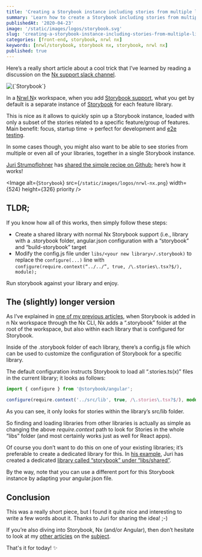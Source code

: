 ```yaml
---
title: 'Creating a Storybook instance including stories from multiple libraries in a Nrwl Nx workspace'
summary: 'Learn how to create a Storybook including stories from multiple libraries in a Nrwl Nx workspace'
publishedAt: '2020-04-23'
image: '/static/images/logos/storybook.svg'
slug: 'creating-a-storybook-instance-including-stories-from-multiple-libraries-in-a-nrwl-nx-workspace'
categories: [front-end, storybook, nrwl nx]
keywords: [nrwl/storybook, storybook nx, storybook, nrwl nx]
published: true
---
```


Here’s a really short article about a cool trick that I’ve learned by reading a discussion on the [Nx support slack channel](https://github.com/nrwl/nx/issues/1739).

<BlogPostCenteredContent>
  <Image
    alt={`Storybook`}
    src={`/static/images/logos/storybook.svg`}
    width={256}
    height={319}
    priority
  />
</BlogPostCenteredContent>

In a [Nrwl N](https://nx.dev/)x workspace, when you add [Storybook support](https://nx.dev/angular/plugins_storybook/overview), what you get by default is a separate instance of [Storybook](https://storybook.js.org/) for each feature library.

This is nice as it allows to quickly spin up a Storybook instance, loaded with only a subset of the stories related to a specific feature/group of features. Main benefit: focus, startup time → perfect for development and [e2e testing](https://www.youtube.com/watch?v=C88th0SbepE).

In some cases though, you might also want to be able to see stories from multiple or even all of your libraries, together in a single Storybook instance.

[Juri Strumpflohner](https://twitter.com/juristr) has [shared the simple recipe on Github](https://github.com/juristr/nx-shared-storybook); here’s how it works!

<Image
  alt={`Storybook`}
  src={`/static/images/logos/nrwl-nx.png`}
  width={524}
  height={326}
  priority
/>

## TLDR;

If you know how all of this works, then simply follow these steps:

- Create a shared library with normal Nx Storybook support (i.e., library with a .storybook folder, angular.json configuration with a “storybook” and “build-storybook” target
- Modify the config.js file under `libs/<your new library>/.storybook)` to replace the `configure(...)` line with `configure(require.context(“../../”, true, /\.stories\.tsx?$/), module);`

Run storybook against your library and enjoy.

## The (slightly) longer version

As I’ve explained in [one of my previous articles](https://medium.com/@dSebastien/adding-tailwind-support-to-a-nrwl-nx-workspace-with-angular-and-storybook-bf890ea882e), when Storybook is added in n Nx workspace through the Nx CLI, Nx adds a “.storybook” folder at the root of the workspace, but also within each library that is configured for Storybook.

Inside of the .storybook folder of each library, there’s a config.js file which can be used to customize the configuration of Storybook for a specific library.

The default configuration instructs Storybook to load all “.stories.ts(x)” files in the current library; it looks as follows:

```typescript
import { configure } from '@storybook/angular';

configure(require.context('../src/lib', true, /\.stories\.tsx?$/), module);
```

As you can see, it only looks for stories within the library’s src/lib folder.

So finding and loading libraries from other libraries is actually as simple as changing the above _require.context_ path to look for Stories in the whole “libs” folder (and most certainly works just as well for React apps).

Of course you don’t want to do this on one of your existing libraries; it’s preferable to create a dedicated library for this. In [his example](https://github.com/juristr/nx-shared-storybook), Juri has created a dedicated [library called “storybook” under “libs/shared”](https://github.com/juristr/nx-shared-storybook/tree/master/libs/shared/storybook).

By the way, note that you can use a different port for this Storybook instance by adapting your angular.json file.

## Conclusion

This was a really short piece, but I found it quite nice and interesting to write a few words about it. Thanks to Juri for sharing the idea! ;-)

If you’re also diving into Storybook, Nx (and/or Angular), then don’t hesitate to look at my [other articles](https://medium.com/@dSebastien/adding-tailwind-support-to-a-nrwl-nx-workspace-with-angular-and-storybook-bf890ea882e) on the [subject](https://medium.com/@dSebastien/using-ngx-translate-in-storybook-stories-3f4228f80e02).

That's it for today! ✨

<BlogPostSignature />
